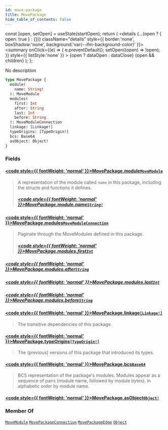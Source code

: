 ```yaml
---
id: move-package
title: MovePackage
hide_table_of_contents: false
---
```









  const [open, setOpen] = useState(startOpen);
  return (
    <details {...(open ? { open: true } : {})} className="details" style={{ border:'none', boxShadow:'none', background:'var(--ifm-background-color)' }}>
      <summary
        onClick={(e) => {
          e.preventDefault();
          setOpen((open) => !open);
        }}
        style={{ listStyle:'none' }}
      >
      {open ? dataOpen : dataClose}
      </summary>
      {open && children}
    </details>
  );
};








No description


```graphql
type MovePackage {
  module(
    name: String!
  ): MoveModule
  modules(
    first: Int
    after: String
    last: Int
    before: String
  ): MoveModuleConnection
  linkage: [Linkage!]
  typeOrigins: [TypeOrigin!]
  bcs: Base64
  asObject: Object!
}
```




### Fields

#### [<code style={{ fontWeight: 'normal' }}>MovePackage.<b>module</b></code>](#)<Bullet />[`MoveModule`](/references/sui-api/graphql/reference/objects/move-module) <Badge class="badge badge--secondary" text="object"/> 
> 
> 
> A representation of the module called `name` in this package, including the
> structs and functions it defines.
> ##### [<code style={{ fontWeight: 'normal' }}>MovePackage.module.<b>name</b></code>](#)<Bullet />[`String!`](/references/sui-api/graphql/reference/scalars/string) <Badge class="badge badge--secondary" text="non-null"/> <Badge class="badge badge--secondary" text="scalar"/> 
> 
> 
> 
> 

#### [<code style={{ fontWeight: 'normal' }}>MovePackage.<b>modules</b></code>](#)<Bullet />[`MoveModuleConnection`](/references/sui-api/graphql/reference/objects/move-module-connection) <Badge class="badge badge--secondary" text="object"/> 
> 
> 
> Paginate through the MoveModules defined in this package.
> ##### [<code style={{ fontWeight: 'normal' }}>MovePackage.modules.<b>first</b></code>](#)<Bullet />[`Int`](/references/sui-api/graphql/reference/scalars/int) <Badge class="badge badge--secondary" text="scalar"/> 
> 
> 
> 
> 

##### [<code style={{ fontWeight: 'normal' }}>MovePackage.modules.<b>after</b></code>](#)<Bullet />[`String`](/references/sui-api/graphql/reference/scalars/string) <Badge class="badge badge--secondary" text="scalar"/> 
> 
> 
> 
> 

##### [<code style={{ fontWeight: 'normal' }}>MovePackage.modules.<b>last</b></code>](#)<Bullet />[`Int`](/references/sui-api/graphql/reference/scalars/int) <Badge class="badge badge--secondary" text="scalar"/> 
> 
> 
> 
> 

##### [<code style={{ fontWeight: 'normal' }}>MovePackage.modules.<b>before</b></code>](#)<Bullet />[`String`](/references/sui-api/graphql/reference/scalars/string) <Badge class="badge badge--secondary" text="scalar"/> 
> 
> 
> 
> 

#### [<code style={{ fontWeight: 'normal' }}>MovePackage.<b>linkage</b></code>](#)<Bullet />[`[Linkage!]`](/references/sui-api/graphql/reference/objects/linkage) <Badge class="badge badge--secondary" text="list"/> <Badge class="badge badge--secondary" text="object"/> 
> 
> 
> The transitive dependencies of this package.
> 

#### [<code style={{ fontWeight: 'normal' }}>MovePackage.<b>typeOrigins</b></code>](#)<Bullet />[`[TypeOrigin!]`](/references/sui-api/graphql/reference/objects/type-origin) <Badge class="badge badge--secondary" text="list"/> <Badge class="badge badge--secondary" text="object"/> 
> 
> 
> The (previous) versions of this package that introduced its types.
> 

#### [<code style={{ fontWeight: 'normal' }}>MovePackage.<b>bcs</b></code>](#)<Bullet />[`Base64`](/references/sui-api/graphql/reference/scalars/base-64) <Badge class="badge badge--secondary" text="scalar"/> 
> 
> 
> BCS representation of the package's modules.  Modules appear as a sequence of pairs (module
> name, followed by module bytes), in alphabetic order by module name.
> 

#### [<code style={{ fontWeight: 'normal' }}>MovePackage.<b>asObject</b></code>](#)<Bullet />[`Object!`](/references/sui-api/graphql/reference/objects/object) <Badge class="badge badge--secondary" text="non-null"/> <Badge class="badge badge--secondary" text="object"/> 
> 
> 
> 
> 



### Member Of

[`MoveModule`](/references/sui-api/graphql/reference/objects/move-module)  <Badge class="badge badge--secondary" text="object"/><Bullet />[`MovePackageConnection`](/references/sui-api/graphql/reference/objects/move-package-connection)  <Badge class="badge badge--secondary" text="object"/><Bullet />[`MovePackageEdge`](/references/sui-api/graphql/reference/objects/move-package-edge)  <Badge class="badge badge--secondary" text="object"/><Bullet />[`Object`](/references/sui-api/graphql/reference/objects/object)  <Badge class="badge badge--secondary" text="object"/>

